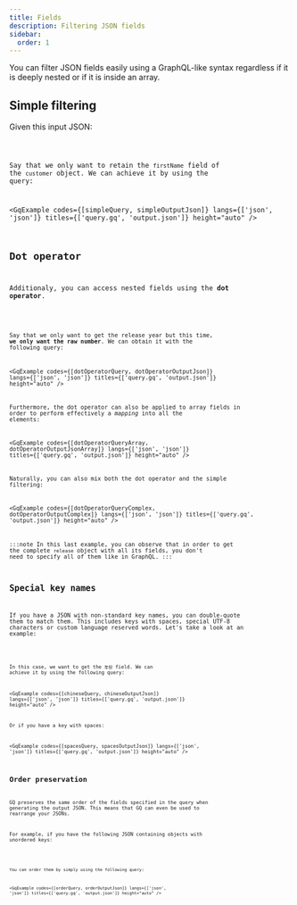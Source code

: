 ```yaml
---
title: Fields
description: Filtering JSON fields
sidebar:
  order: 1
---
```



You can filter JSON fields easily using a GraphQL-like syntax regardless if it is deeply nested or if it is inside an array.

## Simple filtering

Given this input JSON:

<Code code={simpleInputJson} lang="json" title="input.json" />

Say that we only want to retain the `firstName` field of the `customer` object. We can achieve it by using
the query:

<GqExample codes={[simpleQuery, simpleOutputJson]} langs={['json', 'json']} titles={['query.gq', 'output.json']} height="auto" />

## Dot operator

Additionaly, you can access nested fields using the **dot operator**.

<Code code={dotOperatorInputJson} lang="json" title="input.json" />

Say that we only want to get the release year but this time, **we only want the raw number**. We can obtain it with the following query:

<GqExample codes={[dotOperatorQuery, dotOperatorOutputJson]} langs={['json', 'json']} titles={['query.gq', 'output.json']} height="auto" />

Furthermore, the dot operator can also be applied to array fields in order to perform effectively a *mapping* into all the elements:

<GqExample codes={[dotOperatorQueryArray, dotOperatorOutputJsonArray]} langs={['json', 'json']} titles={['query.gq', 'output.json']} height="auto" />

Naturally, you can also mix both the dot operator and the simple filtering:

<GqExample codes={[dotOperatorQueryComplex, dotOperatorOutputComplex]} langs={['json', 'json']} titles={['query.gq', 'output.json']} height="auto" />

:::note
In this last example, you can observe that in order to get the complete `release` object with all its fields, you don't
need to specify all of them like in GraphQL.
:::


## Special key names

If you have a JSON with non-standard key names, you can double-quote them to match them. This includes keys with spaces, special UTF-8 characters 
or custom language reserved words. Let's take a look at an example:

<Code code={specialKeyInputJson} lang="json" title="input.json" />

In this case, we want to get the `年份` field. We can achieve it by using the following query:

<GqExample codes={[chineseQuery, chineseOutputJson]} langs={['json', 'json']} titles={['query.gq', 'output.json']} height="auto" />

Or if you have a key with spaces:

<GqExample codes={[spacesQuery, spacesOutputJson]} langs={['json', 'json']} titles={['query.gq', 'output.json']} height="auto" />

## Order preservation

GQ preserves the same order of the fields specified in the query when generating the output JSON. This means that GQ can even be used
to rearrange your JSONs.

For example, if you have the following JSON containing objects with unordered keys:

<Code code={orderInputJson} lang="json" title="input.json" />

You can order them by simply using the following query:

<GqExample codes={[orderQuery, orderOutputJson]} langs={['json', 'json']} titles={['query.gq', 'output.json']} height="auto" />
